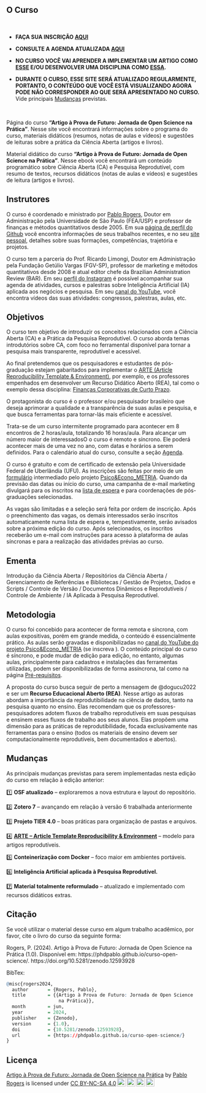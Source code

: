 ## \emojitext{🏢} O Curso {#sec-home .unnumbered}

<br>

::: {.content-visible unless-format="pdf"}
-   \emojitext{📝} **FAÇA SUA INSCRIÇÃO [AQUI](https://forms.gle/wRNWAU9Ffyp7o4Vq9)**

-   \emojitext{📅} **CONSULTE A AGENDA ATUALIZADA [AQUI](https://phdpablo.github.io/curso-open-science/00-schedule.html)**

-   \emojitext{🛠️} **NO CURSO VOCÊ VAI APRENDER A IMPLEMENTAR UM ARTIGO COMO [ESSE](https://phdpablo.github.io/article-template/) E/OU DESENVOLVER UMA DISCIPLINA COMO [ESSA](https://fccp.phdpablo.com/).**

-   \emojitext{🔁} **DURANTE O CURSO, ESSE SITE SERÁ ATUALIZADO REGULARMENTE, PORTANTO, O CONTEÚDO QUE VOCÊ ESTÁ VISUALIZANDO AGORA PODE NÃO CORRESPONDER AO QUE SERÁ APRESENTADO NO CURSO.** Vide principais [Mudanças](#sec-change) previstas.

<br>

Página do curso **"Artigo à Prova de Futuro: Jornada de Open Science na Prática"**. Nesse site você encontrará informações sobre o programa do curso, materiais didáticos (resumos, notas de aulas e vídeos) e sugestões de leituras sobre a prática da Ciência Aberta (artigos e livros).
:::

::: {.content-visible unless-format="html"}
Material didático do curso **"Artigo à Prova de Futuro: Jornada de Open Science na Prática"**. Nesse ebook você encontrará um conteúdo programático sobre Ciência Aberta (CA) e Pesquisa Reprodutível, com resumo de textos, recursos didáticos (notas de aulas e vídeos) e sugestões de leitura (artigos e livros).
:::

## Instrutores {#sec-instrutor .unnumbered}

O curso é coordenado e ministrado por [Pablo Rogers](https://phdpablo.com/), Doutor em Administração pela Universidade de São Paulo (FEA/USP) e professor de finanças e métodos quantitativos desde 2005. Em sua [página de perfil do Github](https://github.com/phdpablo) você encontra informações de seus trabalhos recentes, e no seu [site pessoal](https://phdpablo.com/), detalhes sobre suas formações, competências, trajetória e projetos.

O curso tem a parceria do Prof. Ricardo Limongi, Doutor em Administração pela Fundação Getúlio Vargas (FGV-SP), professor de marketing e métodos quantitativos desde 2008 e atual editor chefe da Brazilian Administration Review (BAR). Em seu [perfil do Instagram](https://www.instagram.com/limongi/) é possível acompanhar sua agenda de atividades, cursos e palestras sobre Inteligência Artificial (IA) aplicada aos negócios e pesquisa. Em seu [canal do YouTube](https://www.youtube.com/@ricardolimongi_ia), você encontra vídeos das suas atividades: congressos, palestras, aulas, etc.

## Objetivos {#sec-about .unnumbered}

O curso tem objetivo de introduzir os conceitos relacionados com a Ciência Aberta (CA) e a Prática da Pesquisa Reprodutível. O curso aborda temas introdutórios sobre CA, com foco no ferramental disponível para tornar a pesquisa mais transparente, reprodutível e acessível.

Ao final pretendemos que os pesquisadores e estudantes de pós-graduação estejam gabaritados para implementar o [ARTE (Article Reproducibility Template & Environment)](https://phdpablo.github.io/article-template/), por exemplo, e os professores empenhados em desenvolver um Recurso Didático Aberto (REA), tal como o exemplo dessa disciplina: [Finanças Corporativas de Curto Prazo](https://fccp.phdpablo.com/).

O protagonista do curso é o professor e/ou pesquisador brasileiro que deseja aprimorar a qualidade e a transparência de suas aulas e pesquisa, e que busca ferramentas para tornar-lás mais eficiente e acessível.

Trata-se de um curso intermitente programado para acontecer em 8 encontros de 2 horas/aula, totalizando 16 horas/aula. Para alcançar um número maior de interessadosO o curso é remoto e síncrono. Ele poderá acontecer mais de uma vez no ano, com datas e horários a serem definidos. Para o calendário atual do curso, consulte a seção [Agenda](00-schedule.html).

O curso é gratuito e com de certificado de extensão pela Universidade Federal de Uberlândia (UFU). As inscrições são feitas por meio de um [formulário](https://forms.gle/wRNWAU9Ffyp7o4Vq9) intermediado pelo projeto [Psico&Econo_METRIA](https://www.youtube.com/c/PsicoEconoMETRIA). Quando da previsão das datas ou início do curso, uma campanha de e-mail marketing divulgará para os inscritos na [lista de espera](https://forms.gle/wRNWAU9Ffyp7o4Vq9) e para coordenações de pós-graduações selecionadas.

As vagas são limitadas e a seleção será feita por ordem de inscrição. Após o preenchimento das vagas, os demais interessados serão inscritos automaticamente numa lista de espera e, tempestivamente, serão avisados sobre a próxima edição do curso. Após selecionados, os inscritos receberão um e-mail com instruções para acesso à plataforma de aulas síncronas e para a realização das atividades prévias ao curso.

## Ementa {#sec-ementa .unnumbered}

Introdução da Ciência Aberta / Repositórios da Ciência Aberta / Gerenciamento de Referências e Bibliotecas / Gestão de Projetos, Dados e Scripts / Controle de Versão / Documentos Dinâmicos e Reprodutíveis / Controle de Ambiente / IA Aplicada à Pesquisa Reprodutível.

## Metodologia {#sec-method .unnumbered}

O curso foi concebido para acontecer de forma remota e síncrona, com aulas expositivas, porém em grande medida, o conteúdo é essencialmente prático. As aulas serão gravadas e disponibilizadas no [canal do YouTube do projeto Psico&Econo_METRIA](https://www.youtube.com/c/PsicoEconoMETRIA) (se inscreva \emojitext{🥰}). O conteúdo principal do curso é síncrono, e pode mudar de edição para edição, no entanto, algumas aulas, principalmente para cadastros e instalações das ferramentas utilizadas, podem ser disponibilizadas de forma assíncrona, tal como na página [Pré-requisitos](00-prework.html).

A proposta do curso busca seguir de perto a mensagem de @dogucu2022 e ser um **Recurso Educacional Aberto (REA)**. Nesse artigo as autoras abordam a importância da reprodutibilidade na ciência de dados, tanto na pesquisa quanto no ensino. Elas recomendam que os professores-pesquisadores adotem fluxos de trabalho reprodutíveis em suas pesquisas e ensinem esses fluxos de trabalho aos seus alunos. Elas propõem uma dimensão para as práticas de reprodutibilidade, focada exclusivamente nas ferramentas para o ensino (todos os materiais de ensino devem ser computacionalmente reprodutíveis, bem documentados e abertos).

## Mudanças {#sec-change .unnumbered}

As principais mudanças previstas para serem implementadas nesta edição do curso em relação à edição anterior:

1️⃣ **OSF atualizado** – exploraremos a nova estrutura e layout do repositório.

2️⃣ **Zotero 7** – avançando em relação à versão 6 trabalhada anteriormente

3️⃣ **Projeto TIER 4.0** – boas práticas para organização de pastas e arquivos.

4️⃣ [**ARTE – Article Template Reproducibility & Environment**](https://phdpablo.github.io/article-template/) – modelo para artigos reprodutíveis.

5️⃣ **Conteinerização com Docker** – foco maior em ambientes portáveis.

6️⃣ **Inteligência Artificial aplicada à Pesquisa Reprodutível.**

7️⃣ **Material totalmente reformulado** – atualizado e implementado com recursos didáticos extras.

\newpage

## Citação {#sec-cite .unnumbered}

Se você utilizar o material desse curso em algum trabalho acadêmico, por favor, cite o livro do curso da seguinte forma:

::: {.callout-important appearance="minimal" icon="false"}
Rogers, P. (2024). Artigo à Prova de Futuro: Jornada de Open Science na Prática (1.0). Disponível em: https://phdpablo.github.io/curso-open-science/. https://doi.org/10.5281/zenodo.12593928
:::

::: {.content-visible unless-format="pdf"}
BibTex:

``` r
@misc{rogers2024,
  author       = {Rogers, Pablo},
  title        = {{Artigo à Prova de Futuro: Jornada de Open Science 
                   na Prática}},
  month        = jun,
  year         = 2024,
  publisher    = {Zenodo},
  version      = {1.0},
  doi          = {10.5281/zenodo.12593928},
  url          = {https://phdpablo.github.io/curso-open-science/}
}
```
:::

## Licença {#sec-lice .unnumbered}

<p xmlns:cc="http://creativecommons.org/ns#" xmlns:dct="http://purl.org/dc/terms/">

<a property="dct:title" rel="cc:attributionURL" href="https://phdpablo.github.io/curso-open-science/">Artigo à Prova de Futuro: Jornada de Open Science na Prática</a> by <a rel="cc:attributionURL dct:creator" property="cc:attributionName" href="https://github.com/phdpablo/">Pablo Rogers</a> is licensed under <a href="https://creativecommons.org/licenses/by-nc-sa/4.0/?ref=chooser-v1" target="_blank" rel="license noopener noreferrer" style="display:inline-block;">CC BY-NC-SA 4.0<img src="https://mirrors.creativecommons.org/presskit/icons/cc.svg?ref=chooser-v1" style="height:22px!important;margin-left:3px;vertical-align:text-bottom;"/><img src="https://mirrors.creativecommons.org/presskit/icons/by.svg?ref=chooser-v1" style="height:22px!important;margin-left:3px;vertical-align:text-bottom;"/><img src="https://mirrors.creativecommons.org/presskit/icons/nc.svg?ref=chooser-v1" style="height:22px!important;margin-left:3px;vertical-align:text-bottom;"/><img src="https://mirrors.creativecommons.org/presskit/icons/sa.svg?ref=chooser-v1" style="height:22px!important;margin-left:3px;vertical-align:text-bottom;"/></a>

</p>
